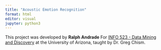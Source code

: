```yaml
---
title: "Acoustic Emotion Recognition"
format: html
editor: visual
jupyter: python3
---
```


This project was developed by **Ralph Andrade** For [INFO 523 - Data Mining and Discovery](https://datamineaz.org/) at the University of Arizona, taught by Dr. Greg Chism.